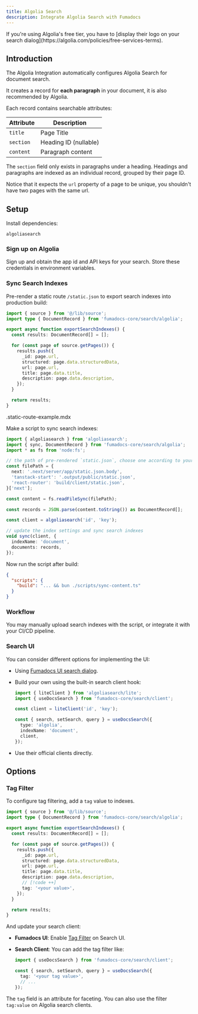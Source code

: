 ```yaml
---
title: Algolia Search
description: Integrate Algolia Search with Fumadocs
---
```


<Callout title="Notice">
  If you're using Algolia's free tier, you have to [display their logo on your
  search dialog](https://algolia.com/policies/free-services-terms).
</Callout>

## Introduction

The Algolia Integration automatically configures Algolia Search for document search.

It creates a record for **each paragraph** in your document, it is also recommended by Algolia.

Each record contains searchable attributes:

| Attribute | Description           |
| --------- | --------------------- |
| `title`   | Page Title            |
| `section` | Heading ID (nullable) |
| `content` | Paragraph content     |

The `section` field only exists in paragraphs under a heading. Headings and
paragraphs are indexed as an individual record, grouped by their page ID.

Notice that it expects the `url` property of a page to be unique, you shouldn't have two pages with the same
url.

## Setup

Install dependencies:

```package-install
algoliasearch
```

### Sign up on Algolia

Sign up and obtain the app id and API keys for your search. Store these
credentials in environment variables.

### Sync Search Indexes

Pre-render a static route `/static.json` to export search indexes into production build:

```ts title="lib/export-search-indexes.ts"
import { source } from '@/lib/source';
import type { DocumentRecord } from 'fumadocs-core/search/algolia';

export async function exportSearchIndexes() {
  const results: DocumentRecord[] = [];

  for (const page of source.getPages()) {
    results.push({
      _id: page.url,
      structured: page.data.structuredData,
      url: page.url,
      title: page.data.title,
      description: page.data.description,
    });
  }

  return results;
}
```

<include>.static-route-example.mdx</include>

Make a script to sync search indexes:

```ts title="scripts/sync-content.ts" twoslash
import { algoliasearch } from 'algoliasearch';
import { sync, DocumentRecord } from 'fumadocs-core/search/algolia';
import * as fs from 'node:fs';

// the path of pre-rendered `static.json`, choose one according to your React framework
const filePath = {
  next: '.next/server/app/static.json.body',
  'tanstack-start': '.output/public/static.json',
  'react-router': 'build/client/static.json',
}['next'];

const content = fs.readFileSync(filePath);

const records = JSON.parse(content.toString()) as DocumentRecord[];

const client = algoliasearch('id', 'key');

// update the index settings and sync search indexes
void sync(client, {
  indexName: 'document',
  documents: records,
});
```

Now run the script after build:

```json title="package.json"
{
  "scripts": {
    "build": "... && bun ./scripts/sync-content.ts"
  }
}
```

### Workflow

You may manually upload search indexes with the script, or integrate it with your CI/CD pipeline.

### Search UI

You can consider different options for implementing the UI:

- Using [Fumadocs UI search dialog](/docs/ui/search/algolia).
- Build your own using the built-in search client hook:

  ```ts twoslash
  import { liteClient } from 'algoliasearch/lite';
  import { useDocsSearch } from 'fumadocs-core/search/client';

  const client = liteClient('id', 'key');

  const { search, setSearch, query } = useDocsSearch({
    type: 'algolia',
    indexName: 'document',
    client,
  });
  ```

- Use their official clients directly.

## Options

### Tag Filter

To configure tag filtering, add a `tag` value to indexes.

```ts title="lib/export-search-indexes.ts"
import { source } from '@/lib/source';
import type { DocumentRecord } from 'fumadocs-core/search/algolia';

export async function exportSearchIndexes() {
  const results: DocumentRecord[] = [];

  for (const page of source.getPages()) {
    results.push({
      _id: page.url,
      structured: page.data.structuredData,
      url: page.url,
      title: page.data.title,
      description: page.data.description,
      // [!code ++]
      tag: '<your value>',
    });
  }

  return results;
}
```

And update your search client:

- **Fumadocs UI**: Enable [Tag Filter](/docs/ui/search/algolia#tag-filter) on Search UI.
- **Search Client**: You can add the tag filter like:

  ```ts
  import { useDocsSearch } from 'fumadocs-core/search/client';

  const { search, setSearch, query } = useDocsSearch({
    tag: '<your tag value>',
    // ...
  });
  ```

The `tag` field is an attribute for faceting. You can also use the filter `tag:value` on Algolia search clients.
